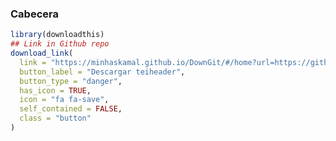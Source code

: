 ### Cabecera  
```r
library(downloadthis)
## Link in Github repo
download_link(
  link = "https://minhaskamal.github.io/DownGit/#/home?url=https://github.com/aescocasti/Charta-Teitok/tree/main/headers",
  button_label = "Descargar teiheader",
  button_type = "danger",
  has_icon = TRUE,
  icon = "fa fa-save",
  self_contained = FALSE,
  class = "button"
)
```



